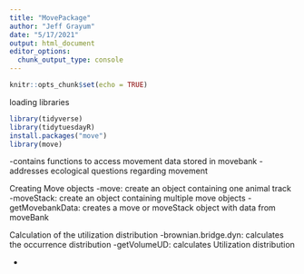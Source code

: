 ```yaml
---
title: "MovePackage"
author: "Jeff Grayum"
date: "5/17/2021"
output: html_document
editor_options: 
  chunk_output_type: console
---
```


```r
knitr::opts_chunk$set(echo = TRUE)
```

loading libraries
```r
library(tidyverse)
library(tidytuesdayR)
install.packages("move")
library(move)
```


-contains functions to access movement data stored in movebank
-addresses ecological questions regarding movement

Creating Move objects
-move: create an object containing one animal track
-moveStack: create an object containing multiple move objects
-getMovebankData: creates a move or moveStack object with data from moveBank

Calculation of the utilization distribution
-brownian.bridge.dyn: calculates the occurrence distribution 
-getVolumeUD: calculates Utilization distribution




-
